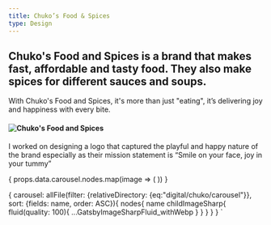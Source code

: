 ```yaml
---
title: Chuko’s Food & Spices
type: Design
---
```














## Chuko's Food and Spices is a brand that makes fast, affordable and tasty food. They also make spices for different sauces and soups.

With Chuko's Food and Spices, it's more than just "eating", it’s delivering joy and happiness with every bite.

#### ![Chuko's Food and Spices](../../../../assets/images/digital/chuko/chuko.png)

I worked on designing a logo that captured the playful and happy nature of the brand especially as their mission statement is “Smile on your face, joy in your tummy”

<Carousel marginBottom={50}>
  {
    props.data.carousel.nodes.map(image => (
      <ArticleCarouselItem
        fluid={image.childImageSharp.fluid}
        maxWidth='80%'
    />
    ))
  }
</Carousel>

 {
  carousel: allFile(filter: {relativeDirectory: {eq:"digital/chuko/carousel"}}, sort: {fields: name, order: ASC}){
      nodes{
        name
        childImageSharp{
          fluid(quality: 100){
              ...GatsbyImageSharpFluid_withWebp
          }
        }
      }
    }
 }
`
